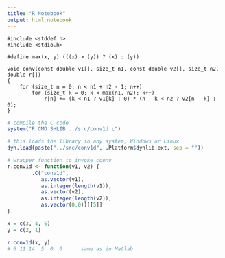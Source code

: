 ```yaml
---
title: "R Notebook"
output: html_notebook
---
```



    #include <stddef.h>
    #include <stdio.h>
    
    #define max(x, y) (((x) > (y)) ? (x) : (y))
    
    void conv(const double v1[], size_t n1, const double v2[], size_t n2, double r[])
    {
        for (size_t n = 0; n < n1 + n2 - 1; n++)
            for (size_t k = 0; k < max(n1, n2); k++)
                r[n] += (k < n1 ? v1[k] : 0) * (n - k < n2 ? v2[n - k] : 0);
    }



```r
# compile the C code
system("R CMD SHLIB ../src/conv1d.c")
```






```r
# this loads the library in any system, Windows or Linux
dyn.load(paste("../src/conv1d", .Platform$dynlib.ext, sep = ""))
```



```r
# wrapper function to invoke cconv 
r.conv1d <- function(v1, v2) {
        .C("conv1d", 
           as.vector(v1),
           as.integer(length(v1)),
           as.vector(v2),
           as.integer(length(v2)),
           as.vector(0.0))[[5]]
}
```


```r
x = c(3, 4, 5)
y = c(2, 1)

r.conv1d(x, y)
# 6 11 14  5  0  0      same as in Matlab
```
